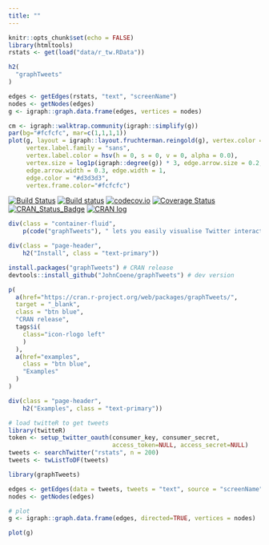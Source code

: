 ```yaml
---
title: ""
---
```


```r
knitr::opts_chunk$set(echo = FALSE)
library(htmltools)
rstats <- get(load("data/r_tw.RData"))
```

<main>
<div class = "container">

```r
h2(
  "graphTweets"
)
```

```r
edges <- getEdges(rstats, "text", "screenName")
nodes <- getNodes(edges)
g <- igraph::graph.data.frame(edges, vertices = nodes)

cm <- igraph::walktrap.community(igraph::simplify(g))
par(bg="#fcfcfc", mar=c(1,1,1,1))
plot(g, layout = igraph::layout.fruchterman.reingold(g), vertex.color = igraph::membership(cm),
     vertex.label.family = "sans",
     vertex.label.color = hsv(h = 0, s = 0, v = 0, alpha = 0.0), 
     vertex.size = log1p(igraph::degree(g)) * 3, edge.arrow.size = 0.2, 
     edge.arrow.width = 0.3, edge.width = 1,
     edge.color = "#d3d3d3",
     vertex.frame.color="#fcfcfc")
```

[![Build Status](https://travis-ci.org/JohnCoene/graphTweets.svg?branch=master)](https://travis-ci.org/JohnCoene/graphTweets)
[![Build status](https://ci.appveyor.com/api/projects/status/t37a595yg5eb2sx6/branch/master?svg=true)](https://ci.appveyor.com/project/JohnCoene/graphtweets/branch/master)
[![codecov.io](https://codecov.io/github/JohnCoene/graphTweets/coverage.svg?branch=master)](https://codecov.io/github/JohnCoene/graphTweets?branch=master)
[![Coverage Status](https://img.shields.io/coveralls/JohnCoene/graphTweets.svg)](https://coveralls.io/r/JohnCoene/graphTweets?branch=master)
[![CRAN_Status_Badge](http://www.r-pkg.org/badges/version/graphTweets)](http://cran.r-project.org/package=graphTweets)
[![CRAN log](http://cranlogs.r-pkg.org/badges/grand-total/graphTweets)](http://cranlogs.r-pkg.org/badges/graphTweets)

```r
div(class = "container-fluid",
    p(code("graphTweets"), " lets you easily visualise Twitter interaction."))
```

```r
div(class = "page-header",
    h2("Install", class = "text-primary"))
```

```r
install.packages("graphTweets") # CRAN release
devtools::install_github("JohnCoene/graphTweets") # dev version
```

```r
p(
  a(href="https://cran.r-project.org/web/packages/graphTweets/", 
  target = "_blank",
  class = "btn blue",
  "CRAN release",
  tags$i(
    class="icon-rlogo left"
    )
  ),
  a(href="examples", 
    class = "btn blue",
    "Examples"
  )
)
```

```r
div(class = "page-header",
    h2("Examples", class = "text-primary"))
```

```r
# load twitteR to get tweets
library(twitteR)
token <- setup_twitter_oauth(consumer_key, consumer_secret, 
                             access_token=NULL, access_secret=NULL)
tweets <- searchTwitter("rstats", n = 200)
tweets <- twListToDF(tweets)

library(graphTweets)

edges <- getEdges(data = tweets, tweets = "text", source = "screenName")
nodes <- getNodes(edges)

# plot
g <- igraph::graph.data.frame(edges, directed=TRUE, vertices = nodes)

plot(g)
```

</div>
</main>